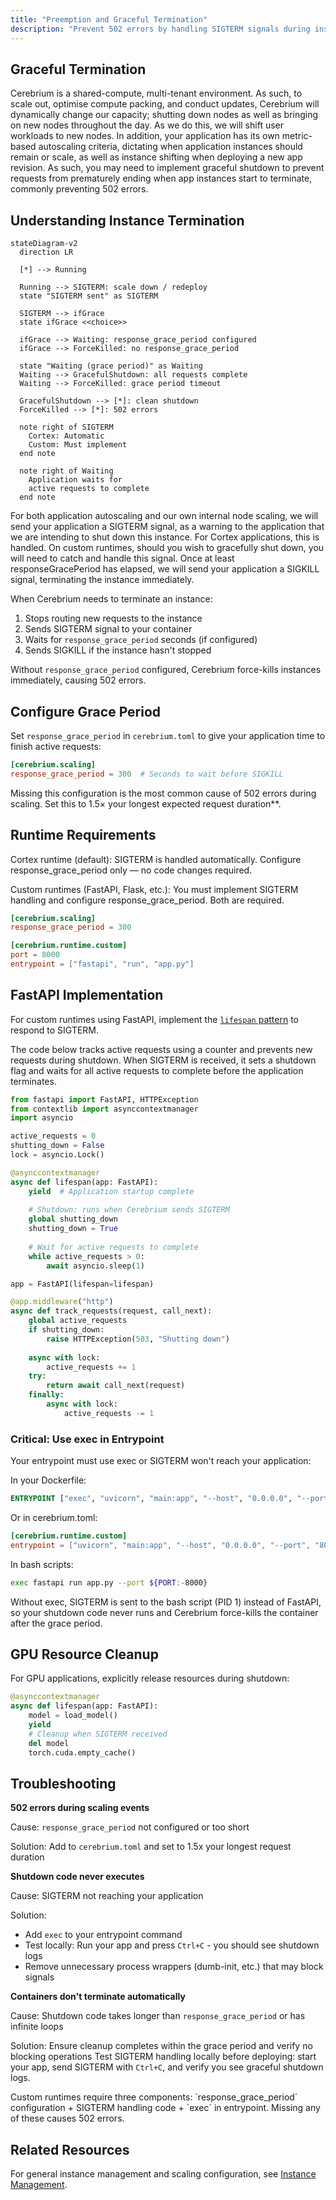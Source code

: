 ```yaml
---
title: "Preemption and Graceful Termination"
description: "Prevent 502 errors by handling SIGTERM signals during instance shutdown"
---
```


## Graceful Termination

Cerebrium is a shared-compute, multi-tenant environment. As such, to scale out, optimise compute packing, and conduct updates, Cerebrium will dynamically change our capacity; shutting down nodes as well as bringing on new nodes throughout the day. As we do this, we will shift user workloads to new nodes. In addition, your application has its own metric-based autoscaling criteria, dictating when application instances should remain or scale, as well as instance shifting when deploying a new app revision. As such, you may need to implement graceful shutdown to prevent requests from prematurely ending when app instances start to terminate, commonly preventing 502 errors.

## Understanding Instance Termination

```mermaid
stateDiagram-v2
  direction LR

  [*] --> Running

  Running --> SIGTERM: scale down / redeploy
  state "SIGTERM sent" as SIGTERM

  SIGTERM --> ifGrace
  state ifGrace <<choice>>

  ifGrace --> Waiting: response_grace_period configured
  ifGrace --> ForceKilled: no response_grace_period

  state "Waiting (grace period)" as Waiting
  Waiting --> GracefulShutdown: all requests complete
  Waiting --> ForceKilled: grace period timeout

  GracefulShutdown --> [*]: clean shutdown
  ForceKilled --> [*]: 502 errors

  note right of SIGTERM
    Cortex: Automatic
    Custom: Must implement
  end note

  note right of Waiting
    Application waits for
    active requests to complete
  end note
```

For both application autoscaling and our own internal node scaling, we will send your application a SIGTERM signal, as a warning to the application that we are intending to shut down this instance. For Cortex applications, this is handled. On custom runtimes, should you wish to gracefully shut down, you will need to catch and handle this signal. Once at least responseGracePeriod has elapsed, we will send your application a SIGKILL signal, terminating the instance immediately.

When Cerebrium needs to terminate an instance:

1. Stops routing new requests to the instance
2. Sends SIGTERM signal to your container
3. Waits for `response_grace_period` seconds (if configured)
4. Sends SIGKILL if the instance hasn't stopped

Without `response_grace_period` configured, Cerebrium force-kills instances immediately, causing 502 errors.

## Configure Grace Period

Set `response_grace_period` in `cerebrium.toml` to give your application time to finish active requests:

```toml
[cerebrium.scaling]
response_grace_period = 300  # Seconds to wait before SIGKILL
```

<Warning>
Missing this configuration is the most common cause of 502 errors during scaling.  
Set this to 1.5× your longest expected request duration**.
</Warning>

## Runtime Requirements

Cortex runtime (default):
SIGTERM is handled automatically. Configure response_grace_period only — no code changes required.

Custom runtimes (FastAPI, Flask, etc.):
You must implement SIGTERM handling and configure response_grace_period. Both are required.

```toml
[cerebrium.scaling]
response_grace_period = 300

[cerebrium.runtime.custom]
port = 8000
entrypoint = ["fastapi", "run", "app.py"]
```

## FastAPI Implementation

For custom runtimes using FastAPI, implement the [`lifespan` pattern](https://fastapi.tiangolo.com/advanced/events/) to respond to SIGTERM. 

The code below tracks active requests using a counter and prevents new requests during shutdown. When SIGTERM is received, it sets a shutdown flag and waits for all active requests to complete before the application terminates.

```python
from fastapi import FastAPI, HTTPException
from contextlib import asynccontextmanager
import asyncio

active_requests = 0
shutting_down = False
lock = asyncio.Lock()

@asynccontextmanager
async def lifespan(app: FastAPI):
    yield  # Application startup complete
    
    # Shutdown: runs when Cerebrium sends SIGTERM
    global shutting_down
    shutting_down = True
    
    # Wait for active requests to complete
    while active_requests > 0:
        await asyncio.sleep(1)

app = FastAPI(lifespan=lifespan)

@app.middleware("http")
async def track_requests(request, call_next):
    global active_requests
    if shutting_down:
        raise HTTPException(503, "Shutting down")
    
    async with lock:
        active_requests += 1
    try:
        return await call_next(request)
    finally:
        async with lock:
            active_requests -= 1
```

### Critical: Use exec in Entrypoint

Your entrypoint must use exec or SIGTERM won't reach your application:

In your Dockerfile:

```dockerfile
ENTRYPOINT ["exec", "uvicorn", "main:app", "--host", "0.0.0.0", "--port", "8000"]
```
Or in cerebrium.toml:
```toml
[cerebrium.runtime.custom]
entrypoint = ["uvicorn", "main:app", "--host", "0.0.0.0", "--port", "8000"]
```
In bash scripts:

```bash
exec fastapi run app.py --port ${PORT:-8000}
```

Without exec, SIGTERM is sent to the bash script (PID 1) instead of FastAPI, so your shutdown code never runs and Cerebrium force-kills the container after the grace period.

## GPU Resource Cleanup

For GPU applications, explicitly release resources during shutdown:

```python
@asynccontextmanager
async def lifespan(app: FastAPI):
    model = load_model()
    yield
    # Cleanup when SIGTERM received
    del model
    torch.cuda.empty_cache()
```

## Troubleshooting

**502 errors during scaling events**

Cause: `response_grace_period` not configured or too short

Solution: Add to `cerebrium.toml` and set to 1.5x your longest request duration

**Shutdown code never executes**

Cause: SIGTERM not reaching your application

Solution:
- Add `exec` to your entrypoint command
- Test locally: Run your app and press `Ctrl+C` - you should see shutdown logs
- Remove unnecessary process wrappers (dumb-init, etc.) that may block signals

**Containers don't terminate automatically**

Cause: Shutdown code takes longer than `response_grace_period` or has infinite loops

Solution: Ensure cleanup completes within the grace period and verify no blocking operations
<Tip>
Test SIGTERM handling locally before deploying: start your app, send SIGTERM with `Ctrl+C`, and verify you see graceful shutdown logs.
</Tip>


<Note>
Custom runtimes require three components: `response_grace_period` configuration + SIGTERM handling code + `exec` in entrypoint. Missing any of these causes 502 errors.
</Note>

## Related Resources 

For general instance management and scaling configuration, see [Instance Management](/cerebrium/scaling/scaling-apps#instance-management).


